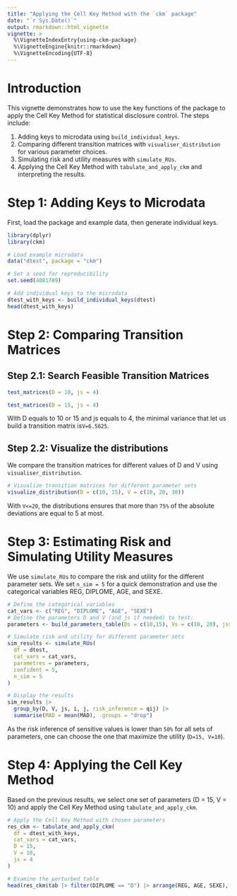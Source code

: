 ```yaml
---
title: "Applying the Cell Key Method with the `ckm` package"
date: "`r Sys.Date()`"
output: rmarkdown::html_vignette
vignette: >
  %\VignetteIndexEntry{using-ckm-package}
  %\VignetteEngine{knitr::rmarkdown}
  %\VignetteEncoding{UTF-8}
---
```


# Introduction

This vignette demonstrates how to use the key functions of the package to apply the Cell Key Method for statistical disclosure control. The steps include:

1. Adding keys to microdata using `build_individual_keys`.
2. Comparing different transition matrices with `visualiser_distribution` for various parameter choices.
3. Simulating risk and utility measures with `simulate_RUs`.
4. Applying the Cell Key Method with `tabulate_and_apply_ckm` and interpreting the results.

# Step 1: Adding Keys to Microdata

First, load the package and example data, then generate individual keys.

```r
library(dplyr)
library(ckm)

# Load example microdata
data("dtest", package = "ckm")

# Set a seed for reproducibility
set.seed(4081789)

# Add individual keys to the microdata
dtest_with_keys <- build_individual_keys(dtest)
head(dtest_with_keys)
```

# Step 2: Comparing Transition Matrices

## Step 2.1: Search Feasible Transition Matrices

```r
test_matrices(D = 10, js = 4)
```

```r
test_matrices(D = 15, js = 4)
```

With D equals to 10 or 15 and js equals to 4, the minimal variance that let us 
build a transition matrix is`V=6.5625`.


## Step 2.2: Visualize the distributions

We compare the transition matrices for different values of D and V using `visualiser_distribution`.

```r
# Visualize transition matrices for different parameter sets
visualize_distribution(D = c(10, 15), V = c(10, 20, 30))
```

With `V<=20`, the distributions ensures that more than `75%` of the absolute 
deviations are equal to 5 at most.

# Step 3: Estimating Risk and Simulating Utility Measures

We use `simulate_RUs` to compare the risk and utility for the different parameter sets. 
We set `n_sim = 5` for a quick demonstration and use the categorical variables REG, DIPLOME, AGE, and SEXE.

```r
# Define the categorical variables
cat_vars <- c("REG", "DIPLOME", "AGE", "SEXE")
# Define the parameters D and V (and js if needed) to test:
parameters <- build_parameters_table(Ds = c(10,15), Vs = c(10, 20), jss = 4)

# Simulate risk and utility for different parameter sets
sim_results <- simulate_RUs(
  df = dtest,
  cat_vars = cat_vars,
  parametres = parameters,
  confident = 5,
  n_sim = 5
)

# Display the results
sim_results |> 
  group_by(D, V, js, i, j, risk_inference = qij) |>
  summarise(MAD = mean(MAD), .groups = "drop")
```

As the risk inference of sensitive values is lower than `50%` for all sets of 
parameters, one can choose the one that maximize the utility (`D=15, V=10`).

# Step 4: Applying the Cell Key Method

Based on the previous results, we select one set of parameters 
(D = 15, V = 10) and apply the Cell Key Method using 
`tabulate_and_apply_ckm`.

```r
# Apply the Cell Key Method with chosen parameters
res_ckm <- tabulate_and_apply_ckm(
  df = dtest_with_keys,
  cat_vars = cat_vars,
  D = 15,
  V = 10,
  js = 4
)

# Examine the perturbed table
head(res_ckm$tab |> filter(DIPLOME == "D") |> arrange(REG, AGE, SEXE), n = 12)
```

